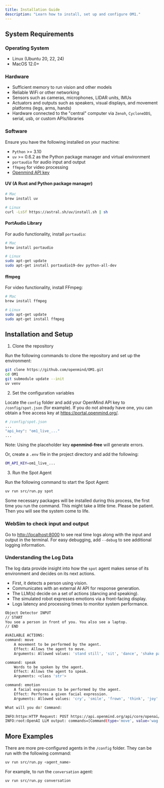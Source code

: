 ```yaml
---
title: Installation Guide
description: "Learn how to install, set up and configure OM1."
---
```


## System Requirements

### Operating System

- Linux (Ubuntu 20, 22, 24)
- MacOS 12.0+

### Hardware

- Sufficient memory to run vision and other models
- Reliable WiFi or other networking
- Sensors such as cameras, microphones, LIDAR units, IMUs
- Actuators and outputs such as speakers, visual displays, and movement platforms (legs, arms, hands)
- Hardware connected to the "central" computer via `Zenoh`, `CycloneDDS`, serial, usb, or custom APIs/libraries

### Software

Ensure you have the following installed on your machine:

- `Python` >= 3.10
- `uv` >= 0.6.2 as the Python package manager and virtual environment
- `portaudio` for audio input and output
- `ffmpeg` for video processing
- [Openmind API key](https://portal.openmind.org/)

#### UV (A Rust and Python package manager)

``` bash
# Mac
brew install uv 

# Linux
curl -LsSf https://astral.sh/uv/install.sh | sh 
```

#### PortAudio Library

For audio functionality, install `portaudio`:

```bash
# Mac
brew install portaudio

# Linux
sudo apt-get update
sudo apt-get install portaudio19-dev python-all-dev
```

#### ffmpeg

For video functionality, install FFmpeg:

```bash Mac
# Mac
brew install ffmpeg

# Linux
sudo apt-get update
sudo apt-get install ffmpeg
``` 

## Installation and Setup

1. Clone the repository

Run the following commands to clone the repository and set up the environment:

```bash clone repo
git clone https://github.com/openmind/OM1.git
cd OM1
git submodule update --init
uv venv
```

2. Set the configuration variables

Locate the `config` folder and add your OpenMind API key to `/config/spot.json` (for example). If you do not already have one, you can obtain a free access key at https://portal.openmind.org/.  

```bash
# /config/spot.json
...
"api_key": "om1_live_..."
...
```

Note: Using the placeholder key **openmind-free** will generate errors.

Or, create a `.env` file in the project directory and add the following:

```bash
OM_API_KEY=om1_live_...
```

3. Run the Spot Agent

Run the following command to start the Spot Agent:

```bash
uv run src/run.py spot
```

Some necessary packages will be installed during this process, the first time you run the command. This might take a little time. Please be patient. Then you will see the system come to life.

### WebSim to check input and output

Go to [http://localhost:8000](http://localhost:8000) to see real time logs along with the input and output in the terminal. For easy debugging, add `--debug` to see additional logging information.

### Understanding the Log Data

The log data provide insight into how the `spot` agent makes sense of its environment and decides on its next actions.

  - First, it detects a person using vision.
  - Communicates with an external AI API for response generation.
  - The LLM(s) decide on a set of actions (dancing and speaking).
  - The simulated robot expresses emotions via a front-facing display.
  - Logs latency and processing times to monitor system performance.
  
```bash
Object Detector INPUT
// START
You see a person in front of you. You also see a laptop.
// END

AVAILABLE ACTIONS:
command: move
    A movement to be performed by the agent.
    Effect: Allows the agent to move.
    Arguments: Allowed values: 'stand still', 'sit', 'dance', 'shake paw', 'walk', 'walk back', 'run', 'jump', 'wag tail'

command: speak
    Words to be spoken by the agent.
    Effect: Allows the agent to speak.
    Arguments: <class 'str'>

command: emotion
    A facial expression to be performed by the agent.
    Effect: Performs a given facial expression.
    Arguments: Allowed values: 'cry', 'smile', 'frown', 'think', 'joy'

What will you do? Command: 

INFO:httpx:HTTP Request: POST https://api.openmind.org/api/core/openai/chat/completions "HTTP/1.1 200 OK"
INFO:root:OpenAI LLM output: commands=[Command(type='move', value='wag tail'), Command(type='speak', value="Hi there! I see you and I'm excited!"), Command(type='emotion', value='joy')]
```

## More Examples

There are more pre-configured agents in the `/config` folder. They can be run with the following command:

```bash
uv run src/run.py <agent_name>
```

For example, to run the `conversation` agent:

```bash
uv run src/run.py conversation
```
